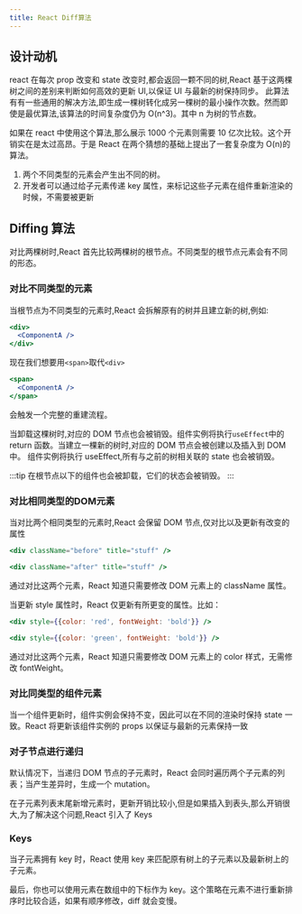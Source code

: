 ```yaml
---
title: React Diff算法
---
```



<AuthorInfo />

## 设计动机

react 在每次 prop 改变和 state 改变时,都会返回一颗不同的树,React 基于这两棵树之间的差别来判断如何高效的更新 UI,以保证 UI 与最新的树保持同步。
此算法有有一些通用的解决方法,即生成一棵树转化成另一棵树的最小操作次数。然而即使是最优算法,该算法的时间复杂度仍为 O(n^3)。其中 n 为树的节点数。

如果在 react 中使用这个算法,那么展示 1000 个元素则需要 10 亿次比较。这个开销实在是太过高昂。于是 React 在两个猜想的基础上提出了一套复杂度为 O(n)的算法。

1. 两个不同类型的元素会产生出不同的树。
1. 开发者可以通过给子元素传递 key 属性，来标记这些子元素在组件重新渲染的时候，不需要被更新

## Diffing 算法

对比两棵树时,React 首先比较两棵树的根节点。不同类型的根节点元素会有不同的形态。

### 对比不同类型的元素

当根节点为不同类型的元素时,React 会拆解原有的树并且建立新的树,例如:

```jsx
<div>
  <ComponentA />
</div>
```

现在我们想要用`<span>`取代`<div>`

```jsx
<span>
  <ComponentA />
</span>
```

会触发一个完整的重建流程。

当卸载这棵树时,对应的 DOM 节点也会被销毁。组件实例将执行`useEffect`中的 return 函数。当建立一棵新的树时,对应的 DOM 节点会被创建以及插入到 DOM 中。
组件实例将执行 useEffect,所有与之前的树相关联的 state 也会被销毁。

:::tip
在根节点以下的组件也会被卸载，它们的状态会被销毁。
:::

### 对比相同类型的DOM元素

当对比两个相同类型的元素时,React 会保留 DOM 节点,仅对比以及更新有改变的属性

```jsx
<div className="before" title="stuff" />

<div className="after" title="stuff" />
```

通过对比这两个元素，React 知道只需要修改 DOM 元素上的 className 属性。

当更新 style 属性时，React 仅更新有所更变的属性。比如：

```jsx
<div style={{color: 'red', fontWeight: 'bold'}} />

<div style={{color: 'green', fontWeight: 'bold'}} />
```

通过对比这两个元素，React 知道只需要修改 DOM 元素上的 color 样式，无需修改 fontWeight。

### 对比同类型的组件元素

当一个组件更新时，组件实例会保持不变，因此可以在不同的渲染时保持 state 一致。React 将更新该组件实例的 props 以保证与最新的元素保持一致

### 对子节点进行递归

默认情况下，当递归 DOM 节点的子元素时，React 会同时遍历两个子元素的列表；当产生差异时，生成一个 mutation。

在子元素列表末尾新增元素时，更新开销比较小,但是如果插入到表头,那么开销很大,为了解决这个问题,React 引入了 Keys

### Keys

当子元素拥有 key 时，React 使用 key 来匹配原有树上的子元素以及最新树上的子元素。

最后，你也可以使用元素在数组中的下标作为 key。这个策略在元素不进行重新排序时比较合适，如果有顺序修改，diff 就会变慢。
